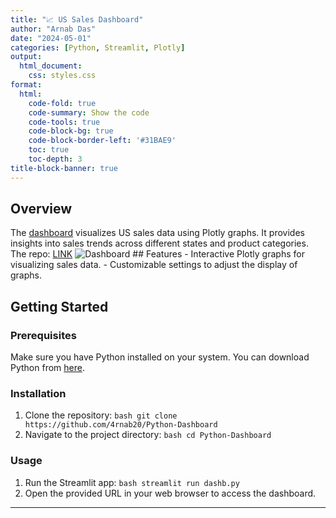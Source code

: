 ```yaml
---
title: "📈 US Sales Dashboard"
author: "Arnab Das"
date: "2024-05-01"
categories: [Python, Streamlit, Plotly]
output:
  html_document:
    css: styles.css
format:
  html:
    code-fold: true
    code-summary: Show the code
    code-tools: true
    code-block-bg: true
    code-block-border-left: '#31BAE9'
    toc: true
    toc-depth: 3
title-block-banner: true
---
```


## Overview

The [dashboard](https://py-dashboard.streamlit.app/) visualizes US sales data using Plotly graphs. It provides insights into sales trends across different states and product categories. The repo: [LINK](https://github.com/4rnab20/Python-Dashboard) ![Dashboard](dashimg.png) \## Features - Interactive Plotly graphs for visualizing sales data. - Customizable settings to adjust the display of graphs.

## Getting Started

### Prerequisites

Make sure you have Python installed on your system. You can download Python from [here](https://www.python.org/downloads/).

### Installation

1.  Clone the repository: `bash git clone https://github.com/4rnab20/Python-Dashboard`
2.  Navigate to the project directory: `bash cd Python-Dashboard`

### Usage

1.  Run the Streamlit app: `bash streamlit run dashb.py`
2.  Open the provided URL in your web browser to access the dashboard.

------------------------------------------------------------------------
